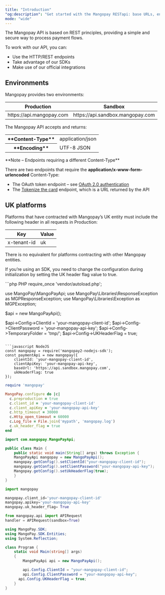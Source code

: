 ```yaml
---
title: "Introduction"
"og:description": "Get started with the Mangopay RESTapi: base URLs, environments, content type, and encoding."
mode: "wide"
---
```


The Mangopay API is based on REST principles, providing a simple and secure way to process payment flows.

To work with our API, you can:

- Use the HTTP/REST endpoints
- Take advantage of our SDKs
- Make use of our official integrations

## Environments

Mangopay provides two environments:

<table>
<thead>
<tr>
<th class="header">Production</th>
<th class="header">Sandbox</th>
</tr>
</thead>
<tbody>
<tr>
<td class="table-content">https<span>://</span>api.mangopay.com</td>
<td class="table-content">https<span>://</span>api.sandbox.mangopay.com</td>
</tr>
</tbody>
</table>

The Mangopay API accepts and returns:

<table class="header-column">
  <tbody>
    <tr>
      <th class="header">**Content-Type**</th>
      <td class="table-content">application/json</td>
    </tr>
    <tr>
      <th class="header">**Encoding**</th>
      <td class="table-content">UTF-8 JSON</td>
    </tr>
  </tbody>
</table>

<Note>
**Note – Endpoints requiring a different Content-Type**

There are two endpoints that require the **application/x-www-form-urlencoded** Content-Type: 
- The OAuth token endpoint – see <a href="/api-reference/overview/authentication#oauth-2-0-authentication">OAuth 2.0 authentication</a>
- The <a href="/api-reference/card-registrations/tokenize-card">Tokenize the card</a> endpoint, which is a URL returned by the API
</Note>

## UK platforms

Platforms that have contracted with Mangopay’s UK entity must include the following header in all requests in Production:

<table>
  <tr>
    <th class="header">Key</th>
    <th class="header">Value</th>
  </tr>
  <tbody>
    <tr>
      <td class="table-content">x-tenant-id</td>
      <td class="table-content">uk</td>
    </tr>
  </tbody>
</table>

There is no equivalent for platforms contracting with other Mangopay entities.

If you’re using an SDK, you need to change the configuration during initialization by setting the UK header flag value to true.

<CodeGroup>
```php PHP 
<?php

require_once 'vendor/autoload.php';

use MangoPay\MangoPayApi;
use MangoPay\Libraries\ResponseException as MGPResponseException;
use MangoPay\Libraries\Exception as MGPException;

$api = new MangoPayApi();

$api->Config->ClientId = 'your-mangopay-client-id';
$api->Config->ClientPassword = 'your-mangopay-api-key';
$api->Config->TemporaryFolder = 'tmp/';
$api->Config->UKHeaderFlag = true;

````

```javascript NodeJS
const mangopay = require('mangopay2-nodejs-sdk');
const paymentApi = new mangopay({
	clientId: 'your-mangopay-client-id',
	clientApiKey: 'your-mangopay-api-key',
	baseUrl: 'https://api.sandbox.mangopay.com',
	ukHeaderFlag: true
});
````

```ruby Ruby
require 'mangopay'

MangoPay.configure do |c|
  c.preproduction = true
  c.client_id = 'your-mangopay-client-id'
  c.client_apiKey = 'your-mangopay-api-key'
  c.http_timeout = 30000
  c.Http_open_timeout = 60000
  c.Log_file = File.join('mypath', 'mangopay.log')
  c.uk_header_flag = true
end
```

```java Java
import com.mangopay.MangoPayApi;

public class Main {
    public static void main(String[] args) throws Exception {
    MangoPayApi mangopay = new MangoPayApi();
    mangopay.getConfig().setClientId("your-mangopay-client-id");
    mangopay.getConfig().setClientPassword("your-mangopay-api-key");
    Mangopay.getConfig().setUkHeaderFlag(true);
    }
}
```

```python Python
import mangopay

mangopay.client_id='your-mangopay-client-id'
mangopay.apikey='your-mangopay-api-key'
mangopay.uk_header_flag= True

from mangopay.api import APIRequest
handler = APIRequest(sandbox=True)
```

```csharp .Net
using MangoPay.SDK;
using MangoPay.SDK.Entities;
using System.Reflection;

class Program {
    static void Main(string[] args)
    {
        MangoPayApi api = new MangoPayApi();

        api.Config.ClientId = "your-mangopay-client-id";
        api.Config.ClientPassword = "your-mangopay-api-key";
	  api.Config.UKHeaderFlag = true;
    }
}
```

</CodeGroup>
